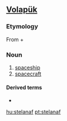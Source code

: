 ==[[Volapük]]==

===Etymology===
From {{term|stel||star|lang=vo}} + {{term|naf||ship|lang=vo}}

===Noun===
{{infl|vo|noun}}

# [[spaceship]]
# [[spacecraft]]

====Derived terms====
*{{term|stelanafan||astronaut|lang=vo}}

[[hu:stelanaf]]
[[pt:stelanaf]]